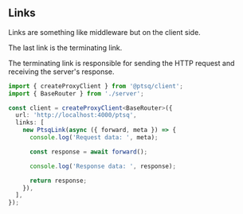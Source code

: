 ## Links

Links are something like middleware but on the client side.

The last link is the terminating link.

The terminating link is responsible for sending the HTTP request and receiving the server's response.

```ts copy
import { createProxyClient } from '@ptsq/client';
import { BaseRouter } from './server';

const client = createProxyClient<BaseRouter>({
  url: 'http://localhost:4000/ptsq',
  links: [
    new PtsqLink(async ({ forward, meta }) => {
      console.log('Request data: ', meta);

      const response = await forward();

      console.log('Response data: ', response);

      return response;
    }),
  ],
});
```
